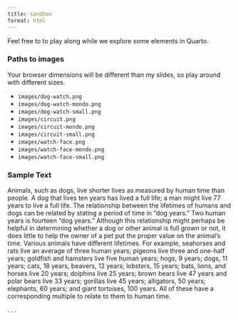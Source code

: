 ```yaml
---
title: sandbox
format: html
---
```


Feel free to to play along while we explore some elements in Quarto.

### Paths to images

Your browser dimensions will be different than my slides, so play around with different sizes.

- `images/dog-watch.png`
- `images/dog-watch-mondo.png`
- `images/dog-watch-small.png`
- `images/circuit.png`
- `images/circuit-mondo.png`
- `images/circuit-small.png`
- `images/watch-face.png`
- `images/watch-face-mondo.png`
- `images/watch-face-small.png`

### Sample Text

Animals, such as dogs, live shorter lives as measured by human time than people. A dog that lives ten years has lived a full life; a man might live 77 years to live a full life. The relationship between the lifetimes of humans and dogs can be related by stating a period of time in "dog years." Two human years is fourteen "dog years." Although this relationship might perhaps be helpful in determining whether a dog or other animal is full grown or not, it does little to help the owner of a pet put the proper value on the animal's time. Various animals have different lifetimes. For example, seahorses and rats live an average of three human years; pigeons live three and one-half years; goldfish and hamsters live five human years; hogs, 9 years; dogs, 11 years; cats, 18 years, beavers, 12 years; lobsters, 15 years; bats, lions, and horses live 20 years; dolphins live 25 years; brown bears live 47 years and polar bears live 33 years; gorillas live 45 years; alligators, 50 years; elephants, 60 years; and giant tortoises, 100 years. All of these have a corresponding multiple to relate to them to human time.

. . .